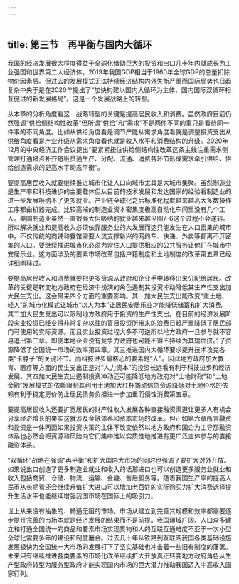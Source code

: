 ```yaml
---
---
---
```

title: 第三节　再平衡与国内大循环
---




我国的经济发展很大程度得益于全球化借助巨大的投资和出口几十年内就成长为工业强国和世界第二大经济体。2019年我国GDP相当于1960年全球GDP的总量扣除物价因素后。但过去的发展模式无法持续经济结构内外失衡严重而国际局势也日趋复杂中央于是在2020年提出了“加快构建以国内大循环为主体、国内国际双循环相互促进的新发展格局”。这是一个发展战略上的转型。

从本章的分析角度看这一战略转型的关键是提高居民收入和消费。虽然政府目前仍然强调“供给侧结构性改革”但所谓“供给”和“需求”不是两件不同的事只是看待同一件事的不同角度。比如从供给角度看是调节产能从需求角度看就是调整投资支出从供给角度看是产业升级从需求角度看也就是收入水平和消费结构的升级。2020年12月的中央经济工作会议提出“要紧紧扭住供给侧结构性改革这条主线注重需求侧管理打通堵点补齐短板贯通生产、分配、流通、消费各环节形成需求牵引供给、供给创造需求的更高水平动态平衡”。

要提高居民收入就要继续推进城市化让人口向城市尤其是大城市集聚。虽然制造业是生产率和科技进步的主要载体但从目前的技术发展和发达国家的经验看制造业的进一步发展吸纳不了更多就业。产业链全球化之后标准化程度越来越高大多数操作工序都由机器完成。比较高端的制造业资本密集度极高自动化车间里没有几个工人。美国制造业虽然一直很强大但吸纳的就业越来越少图7-6这个过程不会逆转。所以解决就业和提高收入必须依靠服务业的大发展而这只能发生在人口密集的城市中。不仅传统的商铺和餐馆需要人流支撑新兴的网约车、快递、外卖等都离不开密集的人口。要继续推进城市化必须为常住人口提供相应的公共服务让他们在城市中安居乐业。这方面涉及的要素市场改革包括户籍制度和土地制度的改革第五章已经详细阐释过。

要提高居民收入和消费就要把更多资源从政府和企业手中转移出来分配给居民。改革的关键是转变地方政府在经济中扮演的角色遏制其投资冲动降低其生产性支出加大民生支出。这会带来四个方面的重要影响。其一加大民生支出能改变“重土地、轻人”的城市化模式让城市“以人为本”让居民安居乐业才能降低储蓄和扩大消费。其二加大民生支出可以限制地方政府用于投资的生产性支出。在目前的经济发展阶段实业投资已经变得非常复杂以往的盲目投资所带来的浪费日趋严重降低了居民部门可使用的实际资源。而且实业投资过程大多不可逆所以地方政府一旦参与就不容易退出第三章。即便本地企业没有竞争力政府也可能不得不持续为其输血挤占了资源降低了全国统一市场的效率第四章。其三推进国内大循环要求提升技术攻克各类“卡脖子”的关键环节。而科技进步最核心的要素是“人”。因此地方政府加大教育、医疗等方面的民生支出正是对“人力资本”的投资长远看有利于科技进步和经济发展。其四加大民生支出遏制投资冲动还可能降低地方政府对“土地财政”和“土地金融”发展模式的依赖限制其利用土地加大杠杆撬动信贷资源降低对土地价格的依赖有利于稳定房价防止居民债务负担进一步加重而侵蚀消费第五章。

要提高居民收入还要扩宽居民的财产性收入发展各种直接融资渠道让更多人有机会分享经济增长的果实这就涉及金融体系和资本市场的改革。但正如第六章所言融资和投资是一体两面如果投资决策的主体不改变依然以地方政府和国企为主导那融资体系也必然会把资源和风险向它们集中难以实质性地推进有更广泛主体参与的直接融资体系。

“双循环”战略在强调“再平衡”和扩大国内大市场的同时也强调了要扩大对外开放。如果说出口创造了更多制造业就业和收入的话那进口也可以创造更多服务业就业和收入包括商贸、仓储、物流、运输、金融、售后服务等。随着我国生产率的提高人民币从长期看还会继续升值扩大进口可以增加老百姓的实际购买力扩大消费选择提升生活水平也能继续增强我国市场在国际上的吸引力。

世上从来没有抽象的、畅通无阻的市场。市场从建立到完善其规模和效率都需要逐步提升完善的市场本就是经济发展的结果而不是前提。我国疆域广阔、人口众多建立和打通全国统一的商品和要素市场实现货物和人的互联互通难度不亚于一次小型全球化需要多年的建设和制度磨合。过去几十年从铁路到互联网我国各类基础设施发展极快为全国统一大市场的发展打下了坚实基础也冲击着一些旧有制度的藩篱。未来只有继续推进各类要素的市场化改革继续扩大开放真正转变地方政府角色从生产型政府转型为服务型政府才能实现国内市场的巨大潜力推动我国迈入中高收入国家行列。